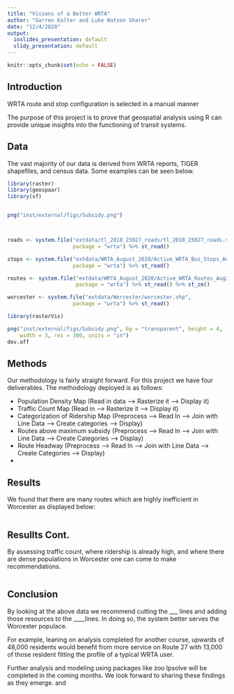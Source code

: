 ```yaml
---
title: "Visions of a Better WRTA"
author: "Garren Kalter and Luke Watson Sharer"
date: "12/4/2020"
output:
  ioslides_presentation: default
  slidy_presentation: default
---
```



```r
knitr::opts_chunk$set(echo = FALSE)
```

## Introduction

WRTA route and stop configuration is selected in a manual manner

The purpose of this project is to prove that geospatial analysis using R
can provide unique insights into the functioning of transit systems.


## Data

The vast majority of our data is derived from WRTA reports, TIGER shapefiles, and 
census data. Some examples can be seen below.


```r
library(raster)
library(geospaar)
library(sf)


png("inst/external/figs/Subsidy.png")



roads <- system.file("extdata/tl_2018_25027_roads/tl_2018_25027_roads.shp",
                     package = "wrta") %>% st_read()

stops <- system.file("extdata/WRTA_August_2020/Active_WRTA_Bus_Stops_Aug2020.shp",
                     package = "wrta") %>% st_read()

routes <- system.file("extdata/WRTA_August_2020/Active_WRTA_Routes_Aug2020.shp",
                      package = "wrta") %>% st_read() %>% st_zm()

worcester <- system.file("extdata/Worcester/worcester.shp",
                     package = "wrta") %>% st_read()

```


```r
library(rasterVis)

png("inst/external/figs/Subsidy.png", bg = "transparent", height = 4, 
    width = 3, res = 300, units = "in")
dev.off

```


## Methods

Our methodology is fairly straight forward. For this project we have four 
deliverables. The methodology deployed is as follows:

- Population Density Map (Read in data --> Rasterize it --> Display it)
- Traffic Count Map (Read in --> Rasterize it --> Display it)
- Categorization of Ridership Map (Preprocess --> Read In --> Join with Line Data --> Create categories --> Display)
- Routes above maximum subsidy (Preprocess --> Read In --> Join with Line Data --> Create Categories --> Display)
- Route Headway (Preprocess --> Read In --> Join with Line Data --> Create Categories --> Display)
- 

## Results

We found that there are many routes which are highly inefficient in Worcester as displayed below:

```r



```

## Resullts Cont.
By assessing traffic count, where ridership is already high, and where there are 
dense populations in Worcester one can come to make recommendations.


```r

```

## Conclusion

By looking at the above data we recommend cutting the ___ lines and adding those resources to the ____lines. In doing so, the system better serves the Worcester populace. 

For example, leaning on analysis completed for another course,  upwards of 48,000 residents would benefit from more service on Route 27 with 13,000 of those resident fitting the profile of a typical WRTA user.

Further analysis and modeling using packages like zoo lpsolve will be completed in the coming months. We look forward to sharing these findings as they emerge. 
and 




